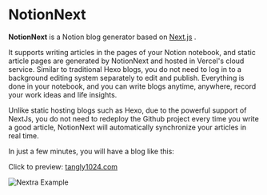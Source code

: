 
# NotionNext

**NotionNext**  is a Notion blog generator based on [Next.js](https://nextjs.org) .

It supports writing articles in the pages of your Notion notebook, and static article pages are generated by NotionNext and hosted in Vercel's cloud service. Similar to traditional Hexo blogs, you do not need to log in to a background editing system separately to edit and publish. Everything is done in your notebook, and you can write blogs anytime, anywhere, record your work ideas and life insights.

Unlike static hosting blogs such as Hexo, due to the powerful support of NextJs, you do not need to redeploy the Github project every time you write a good article, NotionNext will automatically synchronize your articles in real time.

In just a few minutes, you will have a blog like this:

Click to preview: [tangly1024.com](https://tangly1024.com/)

<Bleed>![Nextra Example](../public/demo.png)</Bleed>

